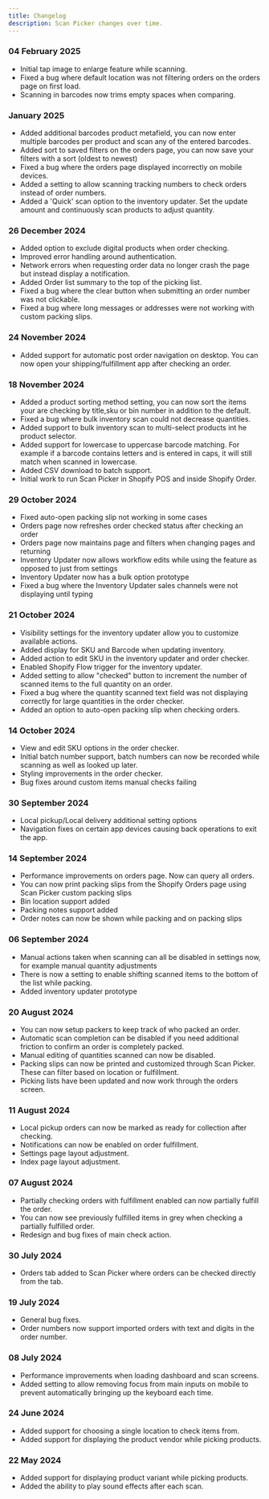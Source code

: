 ```yaml
---
title: Changelog
description: Scan Picker changes over time.
---
```


### 04 February 2025
* Initial tap image to enlarge feature while scanning.
* Fixed a bug where default location was not filtering orders on the orders page on first load.
* Scanning in barcodes now trims empty spaces when comparing.

### January 2025
* Added additional barcodes product metafield, you can now enter multiple barcodes per product and scan any of the entered barcodes.
* Added sort to saved filters on the orders page, you can now save your filters with a sort (oldest to newest)
* Fixed a bug where the orders page displayed incorrectly on mobile devices.
* Added a setting to allow scanning tracking numbers to check orders instead of order numbers.
* Added a 'Quick' scan option to the inventory updater. Set the update amount and continuously scan products to adjust quantity.

### 26 December 2024
* Added option to exclude digital products when order checking.
* Improved error handling around authentication.
* Network errors when requesting order data no longer crash the page but instead display a notification.
* Added Order list summary to the top of the picking list.
* Fixed a bug where the clear button when submitting an order number was not clickable.
* Fixed a bug where long messages or addresses were not working with custom packing slips.

### 24 November 2024
* Added support for automatic post order navigation on desktop. You can now open your shipping/fulfillment app after checking an order.

### 18 November 2024
* Added a product sorting method setting, you can now sort the items your are checking by title,sku or bin number in addition to the default.
* Fixed a bug where bulk inventory scan could not decrease quantities.
* Added support to bulk inventory scan to multi-select products int he product selector.
* Added support for lowercase to uppercase barcode matching. For example if a barcode contains letters and is entered in caps, it will still match when scanned in lowercase.
* Added CSV download to batch support.
* Initial work to run Scan Picker in Shopify POS and inside Shopify Order.

### 29 October 2024
* Fixed auto-open packing slip not working in some cases
* Orders page now refreshes order checked status after checking an order
* Orders page now maintains page and filters when changing pages and returning
* Inventory Updater now allows workflow edits while using the feature as opposed to just from settings
* Inventory Updater now has a bulk option prototype
* Fixed a bug where the Inventory Updater sales channels were not displaying until typing

### 21 October 2024
* Visibility settings for the inventory updater allow you to customize available actions.
* Added display for SKU and Barcode when updating inventory.
* Added action to edit SKU in the inventory updater and order checker.
* Enabled Shopify Flow trigger for the inventory updater.
* Added setting to allow "checked" button to increment the number of scanned items to the full quantity on an order.
* Fixed a bug where the quantity scanned text field was not displaying correctly for large quantities in the order checker.
* Added an option to auto-open packing slip when checking orders.

### 14 October 2024
* View and edit SKU options in the order checker.
* Initial batch number support, batch numbers can now be recorded while scanning as well as looked up later.
* Styling improvements in the order checker.
* Bug fixes around custom items manual checks failing

### 30 September 2024
* Local pickup/Local delivery additional setting options
* Navigation fixes on certain app devices causing back operations to exit the app.

### 14 September 2024
* Performance improvements on orders page. Now can query all orders.
* You can now print packing slips from the Shopify Orders page using Scan Picker custom packing slips
* Bin location support added
* Packing notes support added
* Order notes can now be shown while packing and on packing slips

### 06 September 2024
* Manual actions taken when scanning can all be disabled in settings now, for example manual quantity adjustments
* There is now a setting to enable shifting scanned items to the bottom of the list while packing.
* Added inventory updater prototype

### 20 August 2024
* You can now setup packers to keep track of who packed an order.
* Automatic scan completion can be disabled if you need additional friction to confirm an order is completely packed.
* Manual editing of quantities scanned can now be disabled.
* Packing slips can now be printed and customized through Scan Picker. These can filter based on location or fulfillment.
* Picking lists have been updated and now work through the orders screen.

### 11 August 2024
* Local pickup orders can now be marked as ready for collection after checking.
* Notifications can now be enabled on order fulfillment.
* Settings page layout adjustment.
* Index page layout adjustment.

### 07 August 2024
* Partially checking orders with fulfillment enabled can now partially fulfill the order.
* You can now see previously fulfilled items in grey when checking a partially fulfilled order.
* Redesign and bug fixes of main check action.

### 30 July 2024
* Orders tab added to Scan Picker where orders can be checked directly from the tab.

### 19 July 2024

* General bug fixes.
* Order numbers now support imported orders with text and digits in the order number.

### 08 July 2024

* Performance improvements when loading dashboard and scan screens.
* Added setting to allow removing focus from main inputs on mobile to prevent automatically bringing up the keyboard each time.

### 24 June 2024

* Added support for choosing a single location to check items from.
* Added support for displaying the product vendor while picking products.

### 22 May 2024

* Added support for displaying product variant while picking products.
* Added the ability to play sound effects after each scan.



